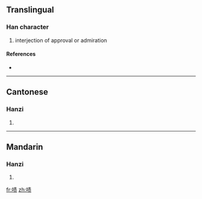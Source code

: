 {{also|嘖}}
==Translingual==

===Han character===
{{Han char|rn=30|rad=口|as=08|sn=11|four=|canj=口手一人 (RQMO)}}

# interjection of approval or admiration

====References====
* {{Han ref|kx=0196.261|hdz=10635.120|uh=5567|ud=21863}}

----

==Cantonese==

===Hanzi===
{{yue-hanzi|jyut=|y=jaak3, jik1|tra=嘖}}

# {{defn|Cantonese|sort=口08}}

----

==Mandarin==

===Hanzi===
{{cmn-hanzi|tra=嘖|pin=[[luó]] ([[luo2]]), [[luo]] ([[luo5]]), [[zé]] ([[ze2]])|wg=lo<sup>2</sup>, lo<sup>5</sup>, tse<sup>2</sup>}}

# {{defn|Mandarin|sort=口08}}

[[fr:啧]]
[[zh:啧]]